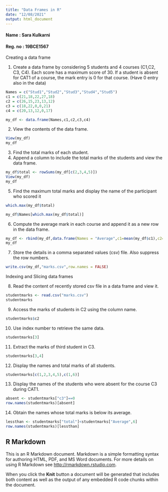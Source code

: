 ```yaml
---
title: "Data Frames in R"
date: "12/08/2021"
output: html_document
---
```

#### Name : Sara Kulkarni
#### Reg. no : 19BCE1567

Creating a data frame

1. Create a data frame by considering 5 students and 4 courses (C1,C2, C3, C4). Each score has a maximum score of 30. If a student is absent for CAT1 of a course, the mark entry is 0 for that course. (Have 0 entry also in the data)
```r
Names = c("Stud1","Stud2","Stud3","Stud4","Stud5")
c1 = c(21,18,22,27,18)
c2 = c(26,15,23,13,12)
c3 = c(18,22,0,0,21)
c4 = c(20,13,12,0,17)

my_df <- data.frame(Names,c1,c2,c3,c4)
```

2. View the contents of the data frame.
```r
View(my_df)
my_df

```

3. Find the total marks of each student.
4. Append a column to include the total marks of the students and view the data frame.
```r
my_df$total <- rowSums(my_df[c(2,3,4,5)])
View(my_df)
my_df
```

5. Find the maximum total marks and display the name of the participant who scored it

```r
which.max(my_df$total)
```

```r
my_df$Names[which.max(my_df$total)]
```

6. Compute the average mark in each course and append it as a new row in the data frame.

```r
my_df <- rbind(my_df,data.frame(Names = "Average",c1=mean(my_df$c1),c2=mean(my_df$c2),c3=mean(my_df$c3),c4=mean(my_df$c4),total=mean(my_df$total)))
my_df
```

7. Store the details in a comma separated values (csv) file. Also suppress the row numbers.

```r
write.csv(my_df,"marks.csv",row.names = FALSE)
```

Indexing and Slicing data frames

8. Read the content of recently stored csv file in a data frame and view it.

```r
studentmarks <- read.csv("marks.csv")
studentmarks
```



9. Access the marks of students in C2 using the column name.
```r
studentmarks$c2
```

10. Use index number to retrieve the same data.
```r
studentmarks[3]
```

11. Extract the marks of third student in C3.
```r
studentmarks[3,4]
```

12. Display the names and total marks of all students.
```r
studentmarks[c(1,2,3,4,5),c(1,6)]
```

13. Display the names of the students who were absent for the course C3 during CAT1.
```r
absent <- studentmarks["c3"]==0
row.names(studentmarks)[absent]
```

14. Obtain the names whose total marks is below its average.
```r
lessthan <- studentmarks["total"]<studentmarks["Average",6]
row.names(studentmarks)[lessthan]
```


## R Markdown

This is an R Markdown document. Markdown is a simple formatting syntax for authoring HTML, PDF, and MS Word documents. For more details on using R Markdown see <http://rmarkdown.rstudio.com>.

When you click the **Knit** button a document will be generated that includes both content as well as the output of any embedded R code chunks within the document.